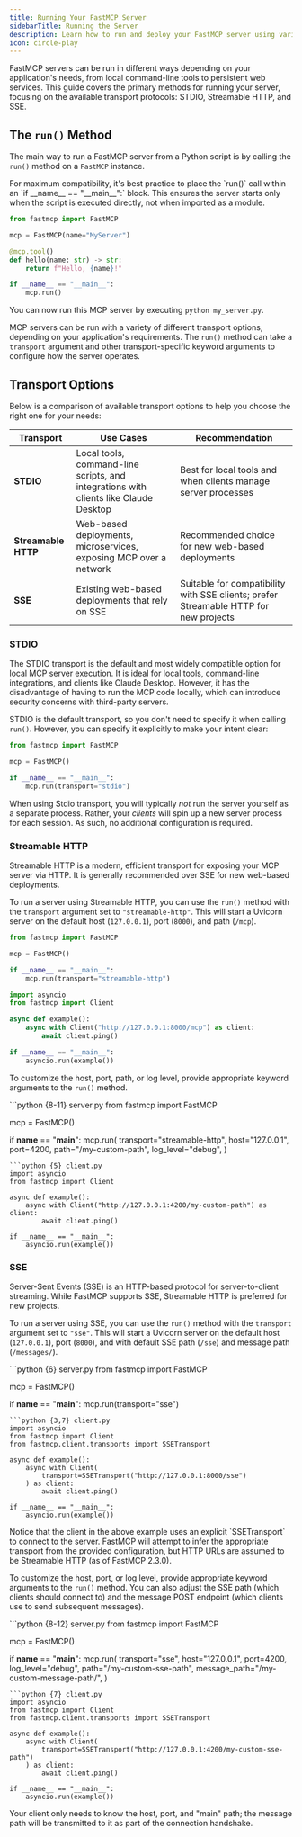 ```yaml
---
title: Running Your FastMCP Server
sidebarTitle: Running the Server
description: Learn how to run and deploy your FastMCP server using various transport protocols like STDIO, Streamable HTTP, and SSE.
icon: circle-play
---
```



FastMCP servers can be run in different ways depending on your application's needs, from local command-line tools to persistent web services. This guide covers the primary methods for running your server, focusing on the available transport protocols: STDIO, Streamable HTTP, and SSE.

## The `run()` Method

The main way to run a FastMCP server from a Python script is by calling the `run()` method on a `FastMCP` instance. 

<Tip>
For maximum compatibility, it's best practice to place the `run()` call within an `if __name__ == "__main__":` block. This ensures the server starts only when the script is executed directly, not when imported as a module.
</Tip>

```python {9-10} my_server.py
from fastmcp import FastMCP

mcp = FastMCP(name="MyServer")

@mcp.tool()
def hello(name: str) -> str:
    return f"Hello, {name}!"

if __name__ == "__main__":
    mcp.run()
```
You can now run this MCP server by executing `python my_server.py`. 

MCP servers can be run with a variety of different transport options, depending on your application's requirements. The `run()` method can take a `transport` argument and other transport-specific keyword arguments to configure how the server operates.

## Transport Options

Below is a comparison of available transport options to help you choose the right one for your needs:

| Transport | Use Cases | Recommendation |
| --------- | --------- | -------------- |
| **STDIO** | Local tools, command-line scripts, and integrations with clients like Claude Desktop | Best for local tools and when clients manage server processes |
| **Streamable HTTP** | Web-based deployments, microservices, exposing MCP over a network | Recommended choice for new web-based deployments |
| **SSE** | Existing web-based deployments that rely on SSE | Suitable for compatibility with SSE clients; prefer Streamable HTTP for new projects |

### STDIO

The STDIO transport is the default and most widely compatible option for local MCP server execution. It is ideal for local tools, command-line integrations, and clients like Claude Desktop. However, it has the disadvantage of having to run the MCP code locally, which can introduce security concerns with third-party servers.

STDIO is the default transport, so you don't need to specify it when calling `run()`. However, you can specify it explicitly to make your intent clear:

```python {6}
from fastmcp import FastMCP

mcp = FastMCP()

if __name__ == "__main__":
    mcp.run(transport="stdio")
```

When using Stdio transport, you will typically *not* run the server yourself as a separate process. Rather, your *clients* will spin up a new server process for each session. As such, no additional configuration is required.

### Streamable HTTP

<VersionBadge version="2.3.0" />

Streamable HTTP is a modern, efficient transport for exposing your MCP server via HTTP. It is generally recommended over SSE for new web-based deployments.

To run a server using Streamable HTTP, you can use the `run()` method with the `transport` argument set to `"streamable-http"`. This will start a Uvicorn server on the default host (`127.0.0.1`), port (`8000`), and path (`/mcp`).
<CodeGroup>
```python {6} server.py
from fastmcp import FastMCP

mcp = FastMCP()

if __name__ == "__main__":
    mcp.run(transport="streamable-http")
```
```python {5} client.py
import asyncio
from fastmcp import Client

async def example():
    async with Client("http://127.0.0.1:8000/mcp") as client:
        await client.ping()

if __name__ == "__main__":
    asyncio.run(example())
```
</CodeGroup>

To customize the host, port, path, or log level, provide appropriate keyword arguments to the `run()` method.

<CodeGroup>
```python {8-11} server.py
from fastmcp import FastMCP

mcp = FastMCP()

if __name__ == "__main__":
    mcp.run(
        transport="streamable-http",
        host="127.0.0.1",
        port=4200,
        path="/my-custom-path",
        log_level="debug",
    )
```
```python {5} client.py
import asyncio
from fastmcp import Client

async def example():
    async with Client("http://127.0.0.1:4200/my-custom-path") as client:
        await client.ping()

if __name__ == "__main__":
    asyncio.run(example())
```
</CodeGroup>


### SSE

Server-Sent Events (SSE) is an HTTP-based protocol for server-to-client streaming. While FastMCP supports SSE, Streamable HTTP is preferred for new projects.

To run a server using SSE, you can use the `run()` method with the `transport` argument set to `"sse"`. This will start a Uvicorn server on the default host (`127.0.0.1`), port (`8000`), and with default SSE path (`/sse`) and message path (`/messages/`).

<CodeGroup>
```python {6} server.py
from fastmcp import FastMCP

mcp = FastMCP()

if __name__ == "__main__":
    mcp.run(transport="sse")
```
```python {3,7} client.py
import asyncio
from fastmcp import Client
from fastmcp.client.transports import SSETransport

async def example():
    async with Client(
        transport=SSETransport("http://127.0.0.1:8000/sse")
    ) as client:
        await client.ping()

if __name__ == "__main__":
    asyncio.run(example())
```
</CodeGroup>

<Tip>
Notice that the client in the above example uses an explicit `SSETransport` to connect to the server. FastMCP will attempt to infer the appropriate transport from the provided configuration, but HTTP URLs are assumed to be Streamable HTTP (as of FastMCP 2.3.0).
</Tip>

To customize the host, port, or log level, provide appropriate keyword arguments to the `run()` method. You can also adjust the SSE path (which clients should connect to) and the message POST endpoint (which clients use to send subsequent messages).

<CodeGroup>
```python {8-12} server.py
from fastmcp import FastMCP

mcp = FastMCP()

if __name__ == "__main__":
    mcp.run(
        transport="sse",
        host="127.0.0.1",
        port=4200,
        log_level="debug",
        path="/my-custom-sse-path",
        message_path="/my-custom-message-path/",
    )
```
```python {7} client.py
import asyncio
from fastmcp import Client
from fastmcp.client.transports import SSETransport

async def example():
    async with Client(
        transport=SSETransport("http://127.0.0.1:4200/my-custom-sse-path")
    ) as client:
        await client.ping()

if __name__ == "__main__":
    asyncio.run(example())
```
</CodeGroup>

Your client only needs to know the host, port, and "main" path; the message path will be transmitted to it as part of the connection handshake.